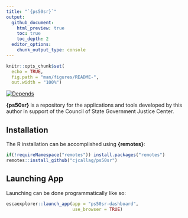 ```yaml
---
title: "`{ps50sr}`"
output: 
  github_document:
    html_preview: true
    toc: true
    toc_depth: 2
  editor_options:
    chunk_output_type: console
---
```


```r
knitr::opts_chunk$set(
  echo = TRUE,
  fig.path = "man/figures/README-",
  out.width = "100%")
```

<!-- badges: start -->
[![Depends](https://img.shields.io/badge/Depends-GNU_R>=3.5-blue.svg)](https://www.r-project.org/)
<!-- badges: end -->

**{ps50sr}** is a repository for the applications and tools developed by this author in support of the Council of State Government Justice Center.

## Installation

The R installation can be accomplished using **{remotes}**:

```r
if(!requireNamespace("remotes")) install.packages("remotes")
remotes::install_github("cjcallag/ps50sr")
```

## Launching App

Launching can be done programmatically like so:

```r
escaexplorer::launch_app(app = "ps50sr-dashboard",
                         use_browser = TRUE)
```


